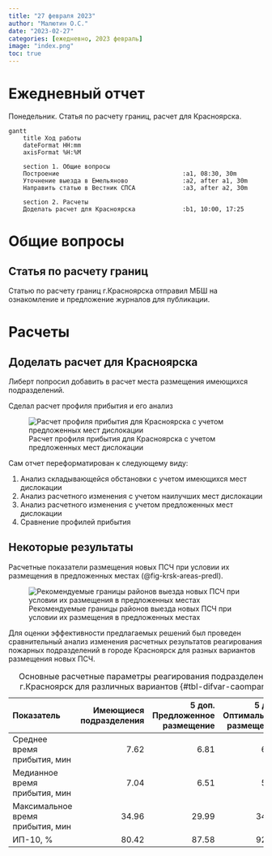 ```yaml
---
title: "27 февраля 2023"
author: "Малютин О.С."
date: "2023-02-27"
categories: [ежедневно, 2023 февраль]
image: "index.png"
toc: true
---
```




# Ежедневный отчет

Понедельник. Статья по расчету границ, расчет для Красноярска. 


```mermaid
gantt
    title Ход работы
    dateFormat HH:mm
    axisFormat %H:%M
   
    section 1. Общие вопросы
    Построение                                  :a1, 08:30, 30m
    Уточнение выезда в Емельяново               :a2, after a1, 30m
    Направить статью в Вестник СПСА             :a3, after a2, 30m

    section 2. Расчеты
    Доделать расчет для Красноярска             :b1, 10:00, 17:25
```

# Общие вопросы

## Статья по расчету границ

Статью по расчету границ г.Красноярска отправил МБШ на ознакомление и предложение журналов для публикации.

# Расчеты

## Доделать расчет для Красноярска

Либерт попросил добавить в расчет места размещения имеющихся подразделений.

Сделал расчет профиля прибытия и его анализ

![Расчет профиля прибытия для Красноярска с учетом предложенных мест дислокации](index.png){#fig-AP}

Сам отчет переформатирован к следующему виду:

1. Анализ складывающейся обстановки с учетом имеющихся мест дислокации
2. Анализ расчетного изменения с учетом наилучших мест дислокации
3. Анализ расчетного изменения с учетом предложенных мест дислокации
4. Сравнение профилей прибытия

## Некоторые результаты

Расчетные показатели размещения новых ПСЧ при условии их размещения в предложенных местах (@fig-krsk-areas-predl).

![Рекомендуемые границы районов выезда новых ПСЧ при условии их размещения в предложенных местах](krsk_areas_predl.png){#fig-krsk-areas-predl}

Для оценки эффективности предлагаемых решений был проведен сравнительный анализ изменения расчетных результатов реагирования пожарных подразделений в городе Красноярск для разных вариантов размещения новых ПСЧ.

| Показатель | Имеющиеся подразделения | 5 доп. Предложенное размещение | 5 доп. Оптимальное размещение |
|:---------------------------------|------:|------:|------:|
| Среднее время прибытия, мин      |  7.62 |  6.81 |  6.01 |
| Медианное время прибытия, мин    |  7.04 |  6.51 |  5.51 |
| Максимальное время прибытия, мин | 34.96 | 29.99 | 34.96 |
| ИП-10, %                         | 80.42 | 87.58 | 92.33 |
: Основные расчетные параметры реагирования подразделений г.Красноярск для различных вариантов {#tbl-difvar-caompare}